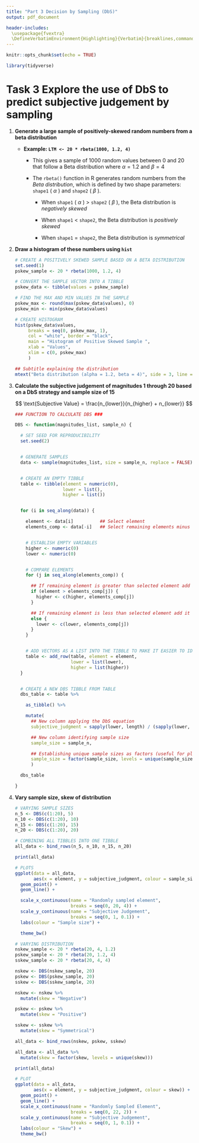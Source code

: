 ```yaml
---
title: "Part 3 Decision by Sampling (DbS)"
output: pdf_document

header-includes:
  \usepackage{fvextra}
  \DefineVerbatimEnvironment{Highlighting}{Verbatim}{breaklines,commandchars=\\\{\}}
---
```


```r
knitr::opts_chunk$set(echo = TRUE)
```

```r
library(tidyverse)
```

# Task 3 Explore the use of DbS to predict subjective judgement by sampling

1.  **Generate a large sample of positively-skewed random numbers from a beta distribution**

    -   **Example: `LTM <- 20 * rbeta(1000, 1.2, 4)`**

        -   This gives a sample of 1000 random values between 0 and 20 that follow a Beta distribution where $\alpha = 1.2 \text{ and } \beta = 4$

        -   The `rbeta()` function in R generates random numbers from the *Beta distribution*, which is defined by two shape parameters: `shape1` ( $\alpha$ ) and `shape2` ( $\beta$ ).

            -   When `shape1` ( $\alpha$ ) \> `shape2` ( $\beta$ ), the Beta distribution is *negatively* *skewed*

            -   When `shape1` \< `shape2`, the Beta distribution is *positively* *skewed*

            -   When `shape1` = `shape2`, the Beta distribution is *symmetrical*

2.  **Draw a histogram of these numbers using `hist`**

    ```r

    # CREATE A POSITIVELY SKEWED SAMPLE BASED ON A BETA DISTRIBUTION
    set.seed(1)
    pskew_sample <- 20 * rbeta(1000, 1.2, 4)

    # CONVERT THE SAMPLE VECTOR INTO A TIBBLE
    pskew_data <- tibble(values = pskew_sample)

    # FIND THE MAX AND MIN VALUES IN THE SAMPLE 
    pskew_max <- round(max(pskew_data$values), 0)
    pskew_min <- min(pskew_data$values)

    # CREATE HISTOGRAM
    hist(pskew_data$values,
         breaks = seq(0, pskew_max, 1),
         col = "white", border = "black",
         main = "Histogram of Positive Skewed Sample ",
         xlab = "Values",
         xlim = c(0, pskew_max)
         )

    ## Subtitle explaining the distribution
    mtext("Beta distribution (alpha = 1.2, beta = 4)", side = 3, line = 0.5, cex = 0.8)

    ```

3.  **Calculate the subjective judgement of magnitudes 1 through 20 based on a DbS strategy and sample size of 15**

    $$
    \text{Subjective Value} = \frac{n_{lower}}{n_{higher} + n_{lower}}
    $$

    ```r
    ### FUNCTION TO CALCULATE DBS ###

    DBS <- function(magnitudes_list, sample_n) {
      
      # SET SEED FOR REPRODUCIBILITY 
      set.seed(2)
      
      
      # GENERATE SAMPLES
      data <- sample(magnitudes_list, size = sample_n, replace = FALSE)

      
      # CREATE AN EMPTY TIBBLE
      table <- tibble(element = numeric(0),
                      lower = list(), 
                      higher = list())

      
      for (i in seq_along(data)) {
        
        element <- data[i]          ## Select element
        elements_comp <- data[-i]   ## Select remaining elements minus the selected element
        
        
        # ESTABLISH EMPTY VARIABLES
        higher <- numeric(0)
        lower <- numeric(0)
        
        
        # COMPARE ELEMENTS
        for (j in seq_along(elements_comp)) {
          
          ## If remaining element is greater than selected element add it to higher vector
          if (element > elements_comp[j]) {
            higher <- c(higher, elements_comp[j])
          } 
          
          ## If remaining element is less than selected element add it to lower vector
          else {
            lower <- c(lower, elements_comp[j])
          }
        }
        
        
        # ADD VECTORS AS A LIST INTO THE TIBBLE TO MAKE IT EASIER TO IDENTIFY THE NUMBER OF ELEMENTS IN EACH VARIABLE (I.E., HIGHER OR LOWER)
        table <- add_row(table, element = element, 
                         lower = list(lower),
                         higher = list(higher))
      }
      
      
      # CREATE A NEW DBS TIBBLE FROM TABLE
      dbs_table <- table %>% 
        
        as_tibble() %>% 
        
        mutate(
          ## New column applying the DbS equation
          subjective_judgment = sapply(lower, length) / (sapply(lower, length) + sapply(higher, length)),
          
          ## New column identifying sample size 
          sample_size = sample_n,
          
          ## Establishing unique sample sizes as factors (useful for plotting)
          sample_size = factor(sample_size, levels = unique(sample_size))
          )
      
      dbs_table
      
    }
    ```

4.  **Vary sample size, skew of distribution**

    ```r
    # VARYING SAMPLE SIZES
    n_5 <- DBS(c(1:20), 5)
    n_10 <- DBS(c(1:20), 10)
    n_15 <- DBS(c(1:20), 15)
    n_20 <- DBS(c(1:20), 20)

    # COMBINING ALL TIBBLES INTO ONE TIBBLE
    all_data <- bind_rows(n_5, n_10, n_15, n_20)

    print(all_data)

    # PLOTS
    ggplot(data = all_data, 
           aes(x = element, y = subjective_judgment, colour = sample_size)) +
      geom_point() +
      geom_line() + 
      
      scale_x_continuous(name = "Randomly sampled element", 
                         breaks = seq(0, 20, 4)) +
      scale_y_continuous(name = "Subjective Judgement",
                         breaks = seq(0, 1, 0.1)) +
      labs(colour = "Sample size") +
      
      theme_bw()
    ```

    ```r

    # VARYING DISTRIBUTION
    nskew_sample <- 20 * rbeta(20, 4, 1.2)
    pskew_sample <- 20 * rbeta(20, 1.2, 4)
    sskew_sample <- 20 * rbeta(20, 4, 4)

    nskew <- DBS(nskew_sample, 20)
    pskew <- DBS(pskew_sample, 20)
    sskew <- DBS(sskew_sample, 20)

    nskew <- nskew %>% 
      mutate(skew = "Negative")

    pskew <- pskew %>% 
      mutate(skew = "Positive")

    sskew <- sskew %>% 
      mutate(skew = "Symmetrical")

    all_data <- bind_rows(nskew, pskew, sskew)

    all_data <- all_data %>% 
      mutate(skew = factor(skew, levels = unique(skew)))

    print(all_data)

    # PLOT
    ggplot(data = all_data, 
           aes(x = element, y = subjective_judgment, colour = skew)) + 
      geom_point() +
      geom_line() +
      scale_x_continuous(name = "Randomly Sampled Element",
                         breaks = seq(0, 22, 2)) +
      scale_y_continuous(name = "Subjective Judgement",
                         breaks = seq(0, 1, 0.1)) +
      labs(colour = "Skew") +
      theme_bw()
    ```
